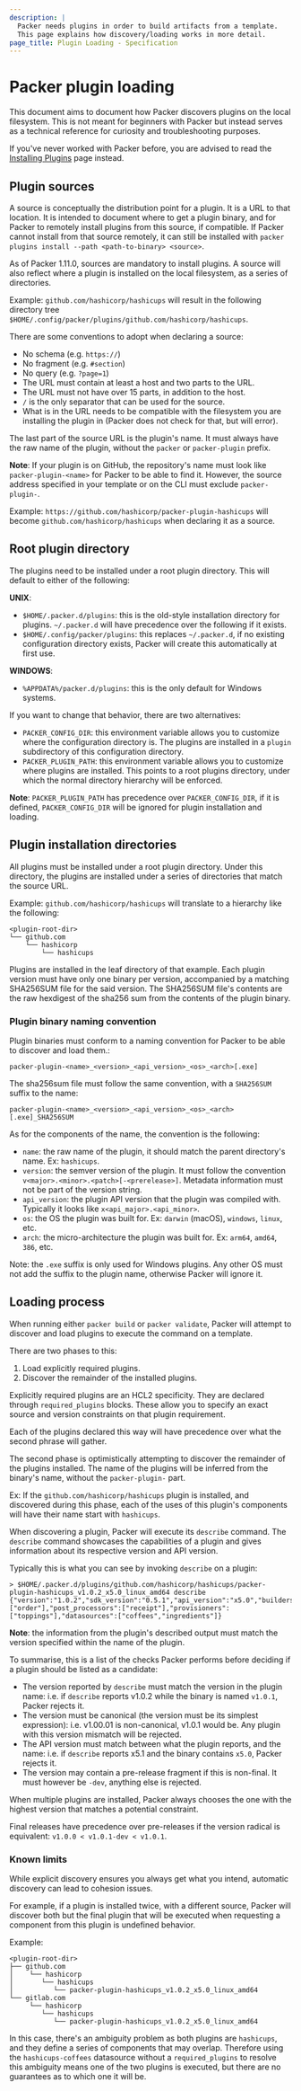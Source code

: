 ```yaml
---
description: |
  Packer needs plugins in order to build artifacts from a template.
  This page explains how discovery/loading works in more detail.
page_title: Plugin Loading - Specification
---
```


# Packer plugin loading

This document aims to document how Packer discovers plugins on the local filesystem.
This is not meant for beginners with Packer but instead serves as a technical reference for curiosity and troubleshooting purposes.

If you've never worked with Packer before, you are advised to read the [Installing Plugins](/packer/docs/plugins/install) page instead.

## Plugin sources

A source is conceptually the distribution point for a plugin. It is a URL to that location. It is intended to document where to get a plugin binary, and for Packer to remotely install plugins from this source, if compatible.
If Packer cannot install from that source remotely, it can still be installed with `packer plugins install --path <path-to-binary> <source>`.

As of Packer 1.11.0, sources are mandatory to install plugins.
A source will also reflect where a plugin is installed on the local filesystem, as a series of directories.

Example: `github.com/hashicorp/hashicups` will result in the following directory tree `$HOME/.config/packer/plugins/github.com/hashicorp/hashicups`.


There are some conventions to adopt when declaring a source:

* No schema (e.g. `https://`)
* No fragment (e.g. `#section`)
* No query (e.g. `?page=1`)
* The URL must contain at least a host and two parts to the URL.
* The URL must not have over 15 parts, in addition to the host.
* `/` is the only separator that can be used for the source.
* What is in the URL needs to be compatible with the filesystem you are installing the plugin in (Packer does not check for that, but will error).

The last part of the source URL is the plugin's name.
It must always have the raw name of the plugin, without the `packer` or `packer-plugin` prefix.

**Note**: If your plugin is on GitHub, the repository's name must look like `packer-plugin-<name>` for Packer to be able to find it. However, the source address specified in your template or on the CLI must exclude `packer-plugin-`.

Example: `https://github.com/hashicorp/packer-plugin-hashicups` will become `github.com/hashicorp/hashicups` when declaring it as a source.

## Root plugin directory

The plugins need to be installed under a root plugin directory.
This will default to either of the following:

**UNIX**:

* `$HOME/.packer.d/plugins`: this is the old-style installation directory for plugins. `~/.packer.d` will have precedence over the following if it exists.
* `$HOME/.config/packer/plugins`: this replaces `~/.packer.d`, if no existing configuration directory exists, Packer will create this automatically at first use.

**WINDOWS**:

* `%APPDATA%/packer.d/plugins`: this is the only default for Windows systems.

If you want to change that behavior, there are two alternatives:

* `PACKER_CONFIG_DIR`: this environment variable allows you to customize where the configuration directory is. The plugins are installed in a `plugin` subdirectory of this configuration directory.
* `PACKER_PLUGIN_PATH`: this environment variable allows you to customize where plugins are installed. This points to a root plugins directory, under which the normal directory hierarchy will be enforced.

**Note**: `PACKER_PLUGIN_PATH` has precedence over `PACKER_CONFIG_DIR`, if it is defined, `PACKER_CONFIG_DIR` will be ignored for plugin installation and loading.

## Plugin installation directories

All plugins must be installed under a root plugin directory.
Under this directory, the plugins are installed under a series of directories that match the source URL.

Example: `github.com/hashicorp/hashicups` will translate to a hierarchy like the following:

```shell-session
<plugin-root-dir>
└── github.com
    └── hashicorp
        └── hashicups
```

Plugins are installed in the leaf directory of that example.
Each plugin version must have only one binary per version, accompanied by a matching SHA256SUM file for the said version. The SHA256SUM file's contents are the raw hexdigest of the sha256 sum from the contents of the plugin binary.

### Plugin binary naming convention

Plugin binaries must conform to a naming convention for Packer to be able to discover and load them.:

`packer-plugin-<name>_<version>_<api_version>_<os>_<arch>[.exe]`

The sha256sum file must follow the same convention, with a `SHA256SUM` suffix to the name:

`packer-plugin-<name>_<version>_<api_version>_<os>_<arch>[.exe]_SHA256SUM`

As for the components of the name, the convention is the following:

* `name`: the raw name of the plugin, it should match the parent directory's name. Ex: `hashicups`.
* `version`: the semver version of the plugin. It must follow the convention `v<major>.<minor>.<patch>[-<prerelease>]`. Metadata information must not be part of the version string.
* `api_version`: the plugin API version that the plugin was compiled with. Typically it looks like `x<api_major>.<api_minor>`.
* `os`: the OS the plugin was built for. Ex: `darwin` (macOS), `windows`, `linux`, etc.
* `arch`: the micro-architecture the plugin was built for. Ex: `arm64`, `amd64`, `386`, etc.

Note: the `.exe` suffix is only used for Windows plugins. Any other OS must not add the suffix to the plugin name, otherwise Packer will ignore it.

## Loading process

When running either `packer build` or `packer validate`, Packer will attempt to discover and load plugins to execute the command on a template.

There are two phases to this:

1. Load explicitly required plugins.
2. Discover the remainder of the installed plugins.

Explicitly required plugins are an HCL2 specificity.
They are declared through `required_plugins` blocks.
These allow you to specify an exact source and version constraints on that plugin requirement.

Each of the plugins declared this way will have precedence over what the second phrase will gather.

The second phase is optimistically attempting to discover the remainder of the plugins installed.
The name of the plugins will be inferred from the binary's name, without the `packer-plugin-` part.

Ex: If the `github.com/hashicorp/hashicups` plugin is installed, and discovered during this phase, each of the uses of this plugin's components will have their name start with `hashicups`.

When discovering a plugin, Packer will execute its `describe` command.
The `describe` command showcases the capabilities of a plugin and gives information about its respective version and API version.

Typically this is what you can see by invoking `describe` on a plugin:

```shell-session
> $HOME/.packer.d/plugins/github.com/hashicorp/hashicups/packer-plugin-hashicups_v1.0.2_x5.0_linux_amd64 describe
{"version":"1.0.2","sdk_version":"0.5.1","api_version":"x5.0","builders":["order"],"post_processors":["receipt"],"provisioners":["toppings"],"datasources":["coffees","ingredients"]}
```

**Note**: the information from the plugin's described output must match the version specified within the name of the plugin.

To summarise, this is a list of the checks Packer performs before deciding if a plugin should be listed as a candidate:

* The version reported by `describe` must match the version in the plugin name: i.e. if `describe` reports v1.0.2 while the binary is named `v1.0.1`, Packer rejects it.
* The version must be canonical (the version must be its simplest expression): i.e. v1.00.01 is non-canonical, v1.0.1 would be. Any plugin with this version mismatch will be rejected.
* The API version must match between what the plugin reports, and the name: i.e. if `describe` reports x5.1 and the binary contains `x5.0`, Packer rejects it.
* The version may contain a pre-release fragment if this is non-final. It must however be `-dev`, anything else is rejected.

When multiple plugins are installed, Packer always chooses the one with the highest version that matches a potential constraint.

Final releases have precedence over pre-releases if the version radical is equivalent: `v1.0.0 < v1.0.1-dev < v1.0.1`.

### Known limits

While explicit discovery ensures you always get what you intend, automatic discovery can lead to cohesion issues.

For example, if a plugin is installed twice, with a different source, Packer will discover both but the final plugin that will be executed when requesting a component from this plugin is undefined behavior.

Example:

```shell-session
<plugin-root-dir>
├── github.com
│    └── hashicorp
│       └── hashicups
│          └── packer-plugin-hashicups_v1.0.2_x5.0_linux_amd64
└── gitlab.com
     └── hashicorp
        └── hashicups
           └── packer-plugin-hashicups_v1.0.2_x5.0_linux_amd64
```

In this case, there's an ambiguity problem as both plugins are `hashicups`, and they define a series of components that may overlap.
Therefore using the `hashicups-coffees` datasource without a `required_plugins` to resolve this ambiguity means one of the two plugins is executed, but there are no guarantees as to which one it will be.
